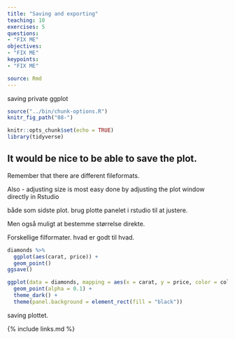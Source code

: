 ```yaml
---
title: "Saving and exporting"
teaching: 10
exercises: 5
questions:
- "FIX ME"
objectives:
- "FIX ME"
keypoints:
- "FIX ME"

source: Rmd
---
```


saving private ggplot
```r
source("../bin/chunk-options.R")
knitr_fig_path("08-")
```

```r
knitr::opts_chunk$set(echo = TRUE)
library(tidyverse)
```


## It would be nice to be able to save the plot.

Remember that there are different fileformats.

Also - adjusting size is most easy done by adjusting 
the plot window directly in Rstudio

både som sidste plot. brug plotte panelet i rstudio til at justere.

Men også muligt at bestemme størrelse direkte.

Forskellige filformater.
hvad er godt til hvad.

```r
diamonds %>% 
  ggplot(aes(carat, price)) +
  geom_point()
ggsave()
```


```r
ggplot(data = diamonds, mapping = aes(x = carat, y = price, color = color)) +
  geom_point(alpha = 0.1) +
  theme_dark() +
  theme(panel.background = element_rect(fill = "black"))
```



saving plottet.

{% include links.md %}